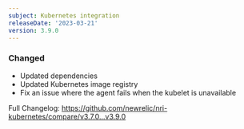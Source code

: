 ```yaml
---
subject: Kubernetes integration
releaseDate: '2023-03-21'
version: 3.9.0
---
```


### Changed

* Updated dependencies
* Updated Kubernetes image registry
* Fix an issue where the agent fails when the kubelet is unavailable

Full Changelog: https://github.com/newrelic/nri-kubernetes/compare/v3.7.0...v3.9.0
